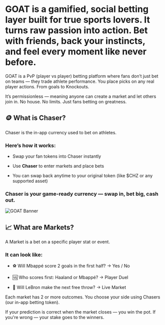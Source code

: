 # GOAT is a gamified, social betting layer built for true sports lovers. It turns raw passion into action. Bet with friends, back your instincts, and feel every moment like never before.

GOAT is a PvP (player vs player) betting platform where fans don’t just bet on teams — they trade athlete performance. You place picks on any real player actions. From goals to Knockouts.

It’s permissionless — meaning anyone can create a market and let others join in. No house. No limits. Just fans betting on greatness.

## 🪙 What is Chaser?

Chaser is the in-app currency used to bet on athletes.

### Here’s how it works:

- Swap your fan tokens into Chaser instantly

- Use **Chaser** to enter markets and place bets

- You can swap back anytime to your original token (like $CHZ or any supported asset)

### Chaser is your game-ready currency — swap in, bet big, cash out.

![GOAT Banner](/img/ratio.png)

## 📈 What are Markets?

A Market is a bet on a specific player stat or event.

### It can look like:

- ⚽ Will Mbappé score 2 goals in the first half? → Yes / No

- 🆚 Who scores first: Haaland or Mbappé? → Player Duel

- 🏀 Will LeBron make the next free throw? → Live Market

Each market has 2 or more outcomes. You choose your side using Chasers (our in-app betting token).

If your prediction is correct when the market closes — you win the pot. If you're wrong — your stake goes to the winners.

